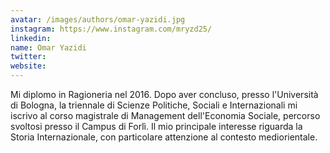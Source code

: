 ```yaml
---
avatar: /images/authors/omar-yazidi.jpg
instagram: https://www.instagram.com/mryzd25/
linkedin:
name: Omar Yazidi
twitter:
website:
---
```


Mi diplomo in Ragioneria nel 2016. Dopo aver concluso, presso l'Università di Bologna, la triennale di Scienze Politiche, Sociali e Internazionali mi iscrivo al corso magistrale di Management dell'Economia Sociale, percorso svoltosi presso il Campus di Forlì. Il mio principale interesse riguarda la Storia Internazionale, con particolare attenzione al contesto mediorientale.
